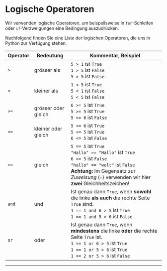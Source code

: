 # Logische Operatoren
Wir verwenden logische Operatoren, um beispeilsweise in `for`-Schleifen oder `if`-Verzweigungen eine Bedingung auszudrücken.

Nachfolgend finden Sie eine Liste der logischen Operatoren, die uns in Python zur Verfügung stehen.

| Operator | Bedeutung           | Kommentar, Beispiel                                                                                                                                                                                                      |
|----------|---------------------|--------------------------------------------------------------------------------------------------------------------------------------------------------------------------------------------------------------------------|
| `>`      | grösser als         | `5 > 1` ist `True`<br/>`1 > 5` ist `False`<br/>`5 > 5` ist `False`                                                                                                                                                       |
| `<`      | kleiner als         | `1 < 5` ist `True`<br/>`5 < 1` ist `False`<br/>`5 < 5` ist `False`                                                                                                                                                       |
| `>=`     | grösser oder gleich | `6 >= 5` ist `True`<br/>`5 >= 5` ist `True`<br/>`5 >= 6` ist `False`                                                                                                                                                     |
| `<=`     | kleiner oder gleich | `5 <= 6` ist `True`<br/>`5 <= 5` ist `True`<br/>`6 <= 5` ist `False`                                                                                                                                                     |
| `==`     | gleich              | `5 == 5` ist `True`<br/>`"Hallo" == "Hallo"` ist `True`<br/>`6 == 5` ist `False`<br/>`"hallo" == "welt"` ist `False`<br/>**Achtung:** Im Gegensatz zur _Zuweisung_ (`=`) verwenden wir hier **zwei** Gleichheitszeichen! |
| `and`    | und                 | Ist genau dann `True`, wenn **sowohl** die linke **als auch** die rechte Seite `True` sind.<br/>`1 == 1 and 6 > 5` ist `True`<br/>`1 == 1 and 5 > 6` ist `False`                                                         |
| `or`     | oder                | Ist genau dann `True`, wenn **mindestens** die linke **oder** die rechte Seite `True` ist.<br/>`1 == 1 or 6 > 5` ist `True`<br/>`1 == 1 or 5 > 6` ist `True`<br/>`1 == 2 or 5 > 6` ist `False`                           |

---
